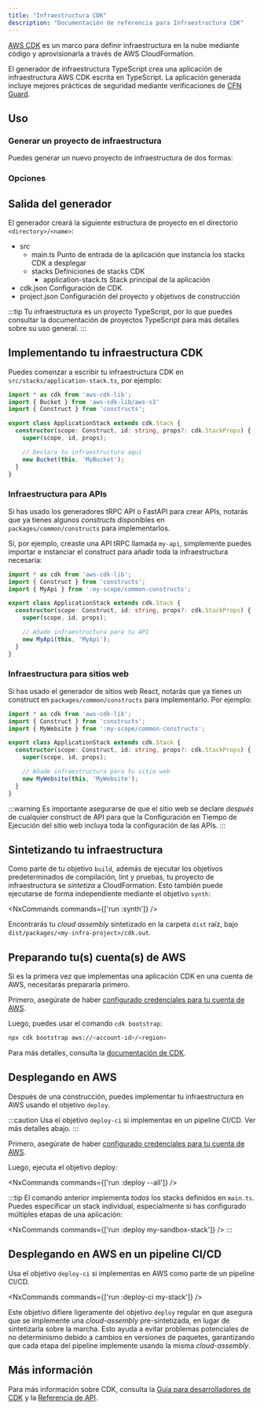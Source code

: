 ```yaml
---
title: "Infraestructura CDK"
description: "Documentación de referencia para Infraestructura CDK"
---
```





[AWS CDK](https://docs.aws.amazon.com/cdk/v2/guide/home.html) es un marco para definir infraestructura en la nube mediante código y aprovisionarla a través de AWS CloudFormation.

El generador de infraestructura TypeScript crea una aplicación de infraestructura AWS CDK escrita en TypeScript. La aplicación generada incluye mejores prácticas de seguridad mediante verificaciones de [CFN Guard](https://docs.aws.amazon.com/cfn-guard/latest/ug/what-is-guard.html).

## Uso

### Generar un proyecto de infraestructura

Puedes generar un nuevo proyecto de infraestructura de dos formas:

<RunGenerator generator="ts#infra" />

### Opciones

<GeneratorParameters generator="ts#infra" />

## Salida del generador

El generador creará la siguiente estructura de proyecto en el directorio `<directory>/<name>`:

<FileTree>

  - src
    - main.ts Punto de entrada de la aplicación que instancia los stacks CDK a desplegar
    - stacks Definiciones de stacks CDK
      - application-stack.ts Stack principal de la aplicación
  - cdk.json Configuración de CDK
  - project.json Configuración del proyecto y objetivos de construcción

</FileTree>

:::tip
Tu infraestructura es un proyecto TypeScript, por lo que puedes consultar la <Link path="guides/typescript-project">documentación de proyectos TypeScript</Link> para más detalles sobre su uso general.
:::

## Implementando tu infraestructura CDK

Puedes comenzar a escribir tu infraestructura CDK en `src/stacks/application-stack.ts`, por ejemplo:

```ts title="src/stacks/application-stack.ts" {9-10}
import * as cdk from 'aws-cdk-lib';
import { Bucket } from 'aws-cdk-lib/aws-s3'
import { Construct } from 'constructs';

export class ApplicationStack extends cdk.Stack {
  constructor(scope: Construct, id: string, props?: cdk.StackProps) {
    super(scope, id, props);

    // Declara tu infraestructura aquí
    new Bucket(this, 'MyBucket');
  }
}
```

### Infraestructura para APIs

Si has usado los generadores <Link path="guides/trpc">tRPC API</Link> o <Link path="guides/fastapi">FastAPI</Link> para crear APIs, notarás que ya tienes algunos _constructs_ disponibles en `packages/common/constructs` para implementarlos.

Si, por ejemplo, creaste una API tRPC llamada `my-api`, simplemente puedes importar e instanciar el construct para añadir toda la infraestructura necesaria:

```ts title="src/stacks/application-stack.ts" {3, 9-10}
import * as cdk from 'aws-cdk-lib';
import { Construct } from 'constructs';
import { MyApi } from ':my-scope/common-constructs';

export class ApplicationStack extends cdk.Stack {
  constructor(scope: Construct, id: string, props?: cdk.StackProps) {
    super(scope, id, props);

    // Añade infraestructura para tu API
    new MyApi(this, 'MyApi');
  }
}
```

### Infraestructura para sitios web

Si has usado el generador de <Link path="guides/react-website">sitios web React</Link>, notarás que ya tienes un construct en `packages/common/constructs` para implementarlo. Por ejemplo:

```ts title="src/stacks/application-stack.ts" {3, 9-10}
import * as cdk from 'aws-cdk-lib';
import { Construct } from 'constructs';
import { MyWebsite } from ':my-scope/common-constructs';

export class ApplicationStack extends cdk.Stack {
  constructor(scope: Construct, id: string, props?: cdk.StackProps) {
    super(scope, id, props);

    // Añade infraestructura para tu sitio web
    new MyWebsite(this, 'MyWebsite');
  }
}
```

:::warning
Es importante asegurarse de que el sitio web se declare _después_ de cualquier construct de API para que la <Link path="guides/react-website#runtime-configuration">Configuración en Tiempo de Ejecución</Link> del sitio web incluya toda la configuración de las APIs.
:::

## Sintetizando tu infraestructura

Como parte de tu objetivo `build`, además de ejecutar los <Link path="guides/typescript-project#building">objetivos predeterminados de compilación, lint y pruebas</Link>, tu proyecto de infraestructura se _sintetiza_ a CloudFormation. Esto también puede ejecutarse de forma independiente mediante el objetivo `synth`:

<NxCommands commands={['run <my-infra>:synth']} />

Encontrarás tu _cloud assembly_ sintetizado en la carpeta `dist` raíz, bajo `dist/packages/<my-infra-project>/cdk.out`.

## Preparando tu(s) cuenta(s) de AWS

Si es la primera vez que implementas una aplicación CDK en una cuenta de AWS, necesitarás prepararla primero.

Primero, asegúrate de haber [configurado credenciales para tu cuenta de AWS](https://docs.aws.amazon.com/sdkref/latest/guide/access.html).

Luego, puedes usar el comando `cdk bootstrap`:

```bash
npx cdk bootstrap aws://<account-id>/<region>
```

Para más detalles, consulta la [documentación de CDK](https://docs.aws.amazon.com/cdk/v2/guide/bootstrapping-env.html).

## Desplegando en AWS

Después de una construcción, puedes implementar tu infraestructura en AWS usando el objetivo `deploy`.

:::caution
Usa el objetivo `deploy-ci` si implementas en un pipeline CI/CD. Ver más detalles abajo.
:::

Primero, asegúrate de haber [configurado credenciales para tu cuenta de AWS](https://docs.aws.amazon.com/sdkref/latest/guide/access.html).

Luego, ejecuta el objetivo deploy:

<NxCommands commands={['run <my-infra>:deploy --all']} />

:::tip
El comando anterior implementa _todos_ los stacks definidos en `main.ts`. Puedes especificar un stack individual, especialmente si has configurado múltiples etapas de una aplicación:

<NxCommands commands={['run <my-infra>:deploy my-sandbox-stack']} />
:::

## Desplegando en AWS en un pipeline CI/CD

Usa el objetivo `deploy-ci` si implementas en AWS como parte de un pipeline CI/CD.

<NxCommands commands={['run <my-infra>:deploy-ci my-stack']} />

Este objetivo difiere ligeramente del objetivo `deploy` regular en que asegura que se implemente una _cloud-assembly_ pre-sintetizada, en lugar de sintetizarla sobre la marcha. Esto ayuda a evitar problemas potenciales de no determinismo debido a cambios en versiones de paquetes, garantizando que cada etapa del pipeline implemente usando la misma _cloud-assembly_.

## Más información

Para más información sobre CDK, consulta la [Guía para desarrolladores de CDK](https://docs.aws.amazon.com/cdk/v2/guide/core_concepts.html) y la [Referencia de API](https://docs.aws.amazon.com/cdk/api/v2/docs/aws-construct-library.html).